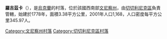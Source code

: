 {{coord|48|14|53|N|29|26|20|E|scale:100000|display=title}}

'''羅吉茲卡'''（{{lang-uk|Рогізка}}），是[[烏克蘭|烏克蘭]]的村落，位於該國西南部[[文尼察州|文尼察州]]，由[[切切利尼克區|切切利尼克區]]負責管轄，始建於1778年，面積3.38平方公里，2001年人口1,168，人口密度每平方公里345.97人。

[[Category:文尼察州村落|Category:文尼察州村落]]
[[Category:切切利尼克區村落|Category:切切利尼克區村落]]


{{Vinnytsia-geo-stub}}